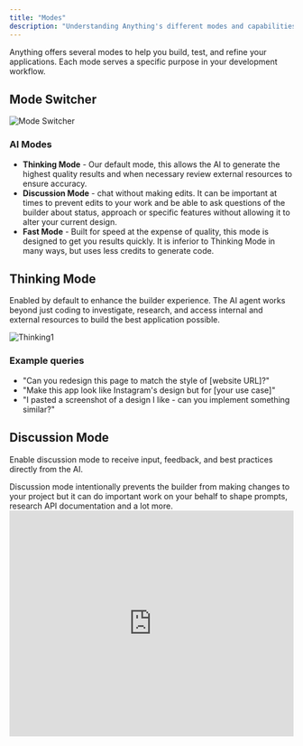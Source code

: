 ```yaml
---
title: "Modes"
description: "Understanding Anything's different modes and capabilities"
---
```


Anything offers several modes to help you build, test, and refine your applications. Each mode serves a specific purpose in your development workflow.

## Mode Switcher

![Mode Switcher](/images/modes3.png)

### AI Modes

- **Thinking Mode** - Our default mode, this allows the AI to generate the highest quality results and when necessary review external resources to ensure accuracy.
- **Discussion Mode** - chat without making edits. It can be important at times to prevent edits to your work and be able to ask questions of the builder about status, approach or specific features without allowing it to alter your current design.
- **Fast Mode** - Built for speed at the expense of quality, this mode is designed to get you results quickly. It is inferior to Thinking Mode in many ways, but uses less credits to generate code.


## Thinking Mode

Enabled by default to enhance the builder experience. The AI agent works beyond just coding to investigate, research, and access internal and external resources to build the best application possible.

![Thinking1](/images/thinking1.png)

### Example queries

- "Can you redesign this page to match the style of [website URL]?"
- "Make this app look like Instagram's design but for [your use case]"
- "I pasted a screenshot of a design I like - can you implement something similar?"

## Discussion Mode

Enable discussion mode to receive input, feedback, and best practices directly from the AI.

<Warning>
  Discussion mode intentionally prevents the builder from making changes to your project but it can do important work on your behalf to shape prompts, research API documentation and a lot more.
</Warning>

<Frame caption="Discussion Mode Demo">
  <iframe
    width="100%"
    height="400"
    src="https://www.loom.com/embed/e8f4e6ebbc0945cd9e01a67221b71e73?sid=9bb404b9-3b34-4af4-a316-f0af3d4e1b51"
    title="Discussion Mode Demo"
    frameBorder="0"
    allow="accelerometer; autoplay; clipboard-write; encrypted-media; gyroscope; picture-in-picture; fullscreen"
    allowFullScreen
    webkitallowfullscreen="true"
    mozallowfullscreen="true"
  />
</Frame>

### Use cases

- Ask questions and receive suggestions from the builder
- Help inquire about a feature you want but don't know how to prompt around
- Debug issues with your application by providing a detailed description of the problem
- Inquire about functionality or mobile compatibility
- Plan [External API integrations](/quick-tips/external-apis) with the builder

## View Modes

Switch between different modes to work on your application:

- **Demo mode** - Default view for building and testing your application
- **Code mode** - View and edit the underlying code
- **Preview** - Live sandbox to test your site as a public user, including functions, authentication, and payment systems

<Frame caption="Mode Switcher: Demo, Code, and Preview">
  <iframe
    width="100%"
    height="400"
    src="https://www.loom.com/embed/8d3a851174d941e9be0aa6ea3619b8ef"
    title="Mode Switcher: Demo, Code, and Preview"
    frameBorder="0"
    allow="accelerometer; autoplay; clipboard-write; encrypted-media; gyroscope; picture-in-picture; fullscreen"
    allowFullScreen
    webkitallowfullscreen="true"
    mozallowfullscreen="true"
  />
</Frame>

## Code Generation

When you send a message, Anything uses your input, message history, and application code history to generate new versions.

During generation, you'll see a **code stream** or **building icon**. Once complete, test your application in **Preview or Demo Mode.**

<Tip>
  [Pro members](https://create.xyz/pricing) receive enhanced generations with more context and history for smarter changes.
</Tip>

<Tip>
  Read our [prompting guide](/prompting) to learn effective communication techniques.
</Tip>

## Stopping Generation

- Click the stop icon in the builder chat to halt unwanted changes or cancel requests

![Stop Pn](/images/stop.png)

## Refreshing Preview

If changes aren't appearing, use the refresh button in the upper toolbar to update demo mode.

![Refresh Pn](/images/refresh.png)
